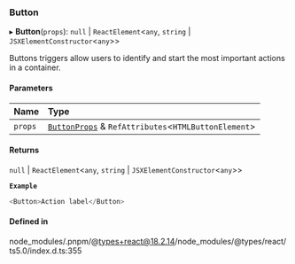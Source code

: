 ### Button

▸ **Button**(`props`): `null` \| `ReactElement`\<`any`, `string` \| `JSXElementConstructor`\<`any`\>\>

Buttons triggers allow users to identify and start the most important actions in a container.

#### Parameters

| Name    | Type                                                                                |
| :------ | :---------------------------------------------------------------------------------- |
| `props` | [`ButtonProps`](interfaces/ButtonProps.md) & `RefAttributes`\<`HTMLButtonElement`\> |

#### Returns

`null` \| `ReactElement`\<`any`, `string` \| `JSXElementConstructor`\<`any`\>\>

**`Example`**

```ts
<Button>Action label</Button>
```

#### Defined in

node_modules/.pnpm/@types+react@18.2.14/node_modules/@types/react/ts5.0/index.d.ts:355
